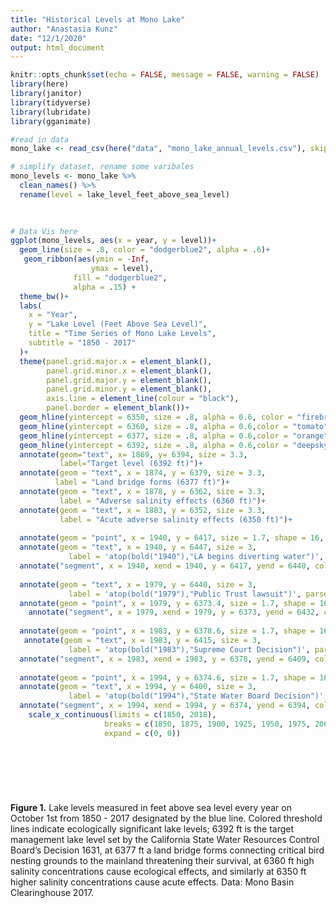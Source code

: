 ```yaml
---
title: "Historical Levels at Mono Lake"
author: "Anastasia Kunz"
date: "12/1/2020"
output: html_document
---
```


```r
knitr::opts_chunk$set(echo = FALSE, message = FALSE, warning = FALSE)
library(here)
library(janitor)
library(tidyverse)
library(lubridate)
library(gganimate)
```

```r
#read in data
mono_lake <- read_csv(here("data", "mono_lake_annual_levels.csv"), skip = 5)
```

```r
# simplify dataset, rename some varibales 
mono_levels <- mono_lake %>% 
  clean_names() %>% 
  rename(level = lake_level_feet_above_sea_level)
 
  

```

```r
# Data Vis here
ggplot(mono_levels, aes(x = year, y = level))+
  geom_line(size = .8, color = "dodgerblue2", alpha = .6)+
   geom_ribbon(aes(ymin = -Inf,
                  ymax = level),
              fill = "dodgerblue2",
              alpha = .15) +
  theme_bw()+
  labs(
    x = "Year",
    y = "Lake Level (Feet Above Sea Level)",
    title = "Time Series of Mono Lake Levels",
    subtitle = "1850 - 2017"
  )+
  theme(panel.grid.major.x = element_blank(),
        panel.grid.minor.x = element_blank(),
        panel.grid.major.y = element_blank(),
        panel.grid.minor.y = element_blank(),
        axis.line = element_line(colour = "black"),
        panel.border = element_blank())+
  geom_hline(yintercept = 6350, size = .8, alpha = 0.6, color = "firebrick")+
  geom_hline(yintercept = 6360, size = .8, alpha = 0.6,color = "tomato")+
  geom_hline(yintercept = 6377, size = .8, alpha = 0.6,color = "orange")+
  geom_hline(yintercept = 6392, size = .8, alpha = 0.6,color = "deepskyblue4")+
  annotate(geom="text", x= 1869, y= 6394, size = 3.3, 
           label="Target level (6392 ft)")+
  annotate(geom = "text", x = 1874, y = 6379, size = 3.3,
          label = "Land bridge forms (6377 ft)")+
  annotate(geom = "text", x = 1878, y = 6362, size = 3.3,
           label = "Adverse salinity effects (6360 ft)")+
  annotate(geom = "text", x = 1883, y = 6352, size = 3.3,
           label = "Acute adverse salinity effects (6350 ft)")+
  
  annotate(geom = "point", x = 1940, y = 6417, size = 1.7, shape = 16, color = "mediumblue")+ 
  annotate(geom = "text", x = 1940, y = 6447, size = 3,
             label = 'atop(bold("1940"),"LA begins diverting water")', parse = TRUE)+
  annotate("segment", x = 1940, xend = 1940, y = 6417, yend = 6440, colour = "mediumblue", size=.4, alpha = .2)+
  
  annotate(geom = "text", x = 1979, y = 6440, size = 3,
             label = 'atop(bold("1979"),"Public Trust lawsuit")', parse = TRUE)+
  annotate(geom = "point", x = 1979, y = 6373.4, size = 1.7, shape = 16, color = "mediumblue")+
    annotate("segment", x = 1979, xend = 1979, y = 6373, yend = 6432, colour = "mediumblue", size=.4, alpha = .2)+
  
  annotate(geom = "point", x = 1983, y = 6378.6, size = 1.7, shape = 16, color = "mediumblue")+
   annotate(geom = "text", x = 1983, y = 6415, size = 3,
             label = 'atop(bold("1983"),"Supreme Court Decision")', parse = TRUE)+
  annotate("segment", x = 1983, xend = 1983, y = 6378, yend = 6409, colour = "mediumblue", size=.4, alpha = .2)+
  
  annotate(geom = "point", x = 1994, y = 6374.6, size = 1.7, shape = 16, color = "mediumblue")+
  annotate(geom = "text", x = 1994, y = 6400, size = 3,
             label = 'atop(bold("1994"),"State Water Board Decision")', parse = TRUE)+
  annotate("segment", x = 1994, xend = 1994, y = 6374, yend = 6394, colour = "mediumblue", size=.4, alpha = .2)+
    scale_x_continuous(limits = c(1850, 2018), 
                     breaks = c(1850, 1875, 1900, 1925, 1950, 1975, 2000, 2017),
                     expand = c(0, 0))

 
 
  
  
  

```

**Figure 1.** Lake levels measured in feet above sea level every year on October 1st from 1850 - 2017 designated by the blue line. Colored threshold lines indicate ecologically significant lake levels; 6392 ft is the target management lake level set by the California State Water Resources Control Board's Decision 1631, at 6377 ft a land bridge forms connecting critical bird nesting grounds to the mainland threatening their survival, at 6360 ft high salinity concentrations cause  ecological effects, and similarly at 6350 ft higher salinity concentrations cause acute effects. Data: Mono Basin Clearinghouse 2017.




